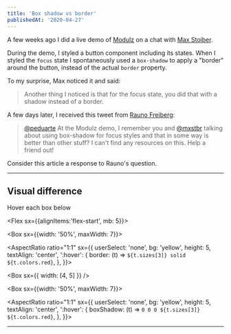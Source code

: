 ```yaml
---
title: 'Box shadow vs border'
publishedAt: '2020-04-27'
---
```


A few weeks ago I did a live demo of [Modulz](https://modulz.app) on a chat with [Max Stoiber](https://twitter.com/mxstbr).

During the demo, I styled a button component including its states. When I styled the `focus` state I spontaneously used a `box-shadow` to apply a "border" around the button, instead of the actual `border` property.

To my surprise, Max noticed it and said:

> Another thing I noticed is that for the focus state, you did that with a shadow instead of a border.

A few days later, I received this tweet from [Rauno Freiberg](https://twitter.com/raunofreiberg/status/1252914280363692034):

> [@peduarte](https://twitter.com/peduarte) At the Modulz demo, I remember you and [@mxstbr](https://twitter.com/mxstbr) talking about using box-shadow for focus styles and that in some way is better than other stuff? I can't find any resources on this. Help a friend out!

Consider this article a response to Rauno's question.

---

## Visual difference

Hover each box below

<Flex sx={{alignItems:'flex-start', mb: 5}}>

<Box sx={{width: '50%', maxWidth: 7}}>

<AspectRatio ratio="1:1" sx={{
    userSelect: 'none',
    bg: 'yellow',
    height: 5,
    textAlign: 'center',
    ':hover': {
      border: (t) => `${t.sizes[3]} solid ${t.colors.red}`,
    },
  }}>

</AspectRatio>

</Box>

<Box sx={{ width: [4, 5] }} />

<Box sx={{width: '50%', maxWidth: 7}}>

<AspectRatio ratio="1:1" sx={{
    userSelect: 'none',
    bg: 'yellow',
    height: 5,
    textAlign: 'center',
    ':hover': {
      boxShadow: (t) => `0 0 0 ${t.sizes[3]} ${t.colors.red}`,
    },
  }}>

</AspectRatio>

</Box>

</Flex>

---
